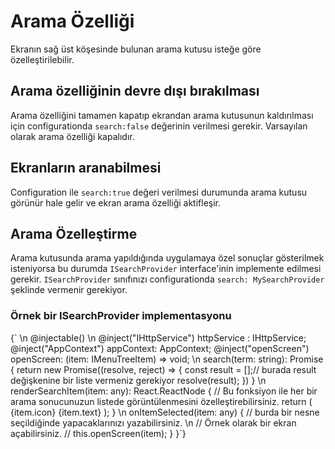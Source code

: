 
# Arama Özelliği

Ekranın sağ üst köşesinde bulunan arama kutusu isteğe göre özelleştirilebilir. 

## Arama özelliğinin devre dışı bırakılması

Arama özelliğini tamamen kapatıp ekrandan arama kutusunun kaldırılması için configurationda `search:false` değerinin verilmesi gerekir.
Varsayılan olarak arama özelliği kapalıdır. 

## Ekranların aranabilmesi

Configuration ile `search:true` değeri verilmesi durumunda arama kutusu görünür hale gelir ve ekran arama özelliği aktifleşir. 

## Arama Özelleştirme

Arama kutusunda arama yapıldığında uygulamaya özel sonuçlar gösterilmek isteniyorsa bu durumda `ISearchProvider` interface'inin implemente edilmesi gerekir. 
`ISearchProvider` sınıfınızı configurationda `search: MySearchProvider` şeklinde vermenir gerekiyor. 

### Örnek bir ISearchProvider implementasyonu

<CodeView>
  {`
\n
@injectable()
\n
  @inject("IHttpService") httpService : IHttpService;
  @inject("AppContext") appContext: AppContext;
  @inject("openScreen") openScreen: (item: IMenuTreeItem) => void;
\n
  search(term: string): Promise<any[]> {
    return new Promise((resolve, reject) => {
      const result = [];// burada result değişkenine bir liste vermeniz gerekiyor
      resolve(result);
    })
  }
\n
  renderSearchItem(item: any): React.ReactNode {
    // Bu fonksiyon ile her bir arama sonucunuzun listede görüntülenmesini özelleştirebilirsiniz. 
    return (
      <WFace.WListItem dense key={"key-search-item-" + item.id}>
        <WFace.WListItemIcon>
          <WFace.WIcon iconSize="small">{item.icon}</WFace.WIcon>
        </WFace.WListItemIcon>
        <WFace.WListItemText>
          {item.text}
        </WFace.WListItemText>
      </WFace.WListItem>
    );
  }
\n
  onItemSelected(item: any) {
    // burda bir nesne seçildiğinde yapacaklarınızı yazabilirsiniz. 
\n
    // Örnek olarak bir ekran açabilirsiniz. 
    // this.openScreen(item);
  }
}`}
</CodeView>


